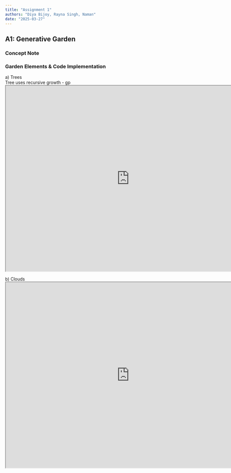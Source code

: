```yaml
---
title: "Assignment 1"
authors: "Diya Bijoy, Rayna Singh, Naman"
date: "2025-03-27"
---
```


## A1: Generative Garden

### Concept Note

### Garden Elements & Code Implementation

a\) Trees\
Tree uses recursive growth - gp\
<iframe src="https://editor.p5js.org/diyaaa/full/E9gXpnlnR" height= '600' width='800'></iframe>

b\) Clouds\
<iframe src="https://editor.p5js.org/pmcfarla/full/2W3ewKjyN" height= '600' width='800'></iframe>
